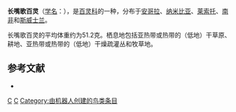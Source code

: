 {{Speciesbox
| taxon = Certhilauda curvirostris
| image = Certhilauda curvirostris 1838.jpg
| status = LC | status_system = IUCN3.1
| binomial_authority = {{link-en|约翰·埃尔曼|Johann Hermann|Hermann}}, 1783
}}

'''长嘴歌百灵'''（[[学名|学名]]：{{lang|la|''Certhilauda curvirostris''}}），是[[百灵科|百灵科]]的一种，分布于[[安哥拉|安哥拉]]、[[纳米比亚|纳米比亚]]、[[莱索托|莱索托]]、[[南非|南非]]和[[斯威士兰|斯威士兰]]。

长嘴歌百灵的平均体重约为51.2克。栖息地包括亚热带或热带的（低地）干草原、耕地、亚热带或热带的（低地）干燥疏灌丛和牧草地。

== 参考文献 ==
*{{cite web|url=http://www.birdlife.org/datazone/speciesfactsheet.php?id=8125&m=0|title=Certhilauda curvirostris|publisher=[[国际鸟盟|BirdLife.org]]|accessdate=2011-06-27|archive-date=2016-03-04|archive-url=https://web.archive.org/web/20160304140146/http://www.birdlife.org/datazone/speciesfactsheet.php?id=8125&m=0|dead-url=no}}
{{taxonbar}}
[[Category:1783年描述的鸟类|C]]
[[Category:百灵科|C]]
[[Category:由机器人创建的鸟类条目|Category:由机器人创建的鸟类条目]]